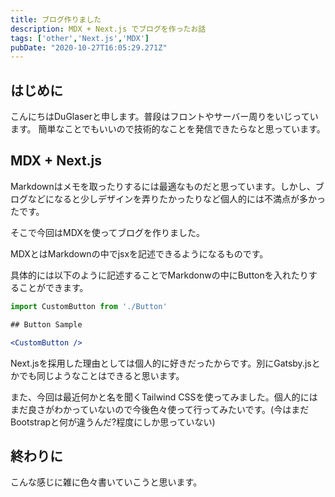 ```yaml
---
title: ブログ作りました
description: MDX + Next.js でブログを作ったお話
tags: ['other','Next.js','MDX']
pubDate: "2020-10-27T16:05:29.271Z"
---
```


## はじめに
こんにちはDuGlaserと申します。普段はフロントやサーバー周りをいじっています。
簡単なことでもいいので技術的なことを発信できたらなと思っています。

## MDX + Next.js
Markdownはメモを取ったりするには最適なものだと思っています。しかし、ブログなどになると少しデザインを弄りたかったりなど個人的には不満点が多かったです。

そこで今回はMDXを使ってブログを作りました。

MDXとはMarkdownの中でjsxを記述できるようになるものです。

具体的には以下のように記述することでMarkdonwの中にButtonを入れたりすることができます。  
```jsx
import CustomButton from './Button'

## Button Sample

<CustomButton />
```

<first type="CustomButton" />

Next.jsを採用した理由としては個人的に好きだったからです。別にGatsby.jsとかでも同じようなことはできると思います。

また、今回は最近何かと名を聞くTailwind CSSを使ってみました。個人的にはまだ良さがわかっていないので今後色々使って行ってみたいです。(今はまだBootstrapと何が違うんだ?程度にしか思っていない)

## 終わりに
こんな感じに雑に色々書いていこうと思います。
